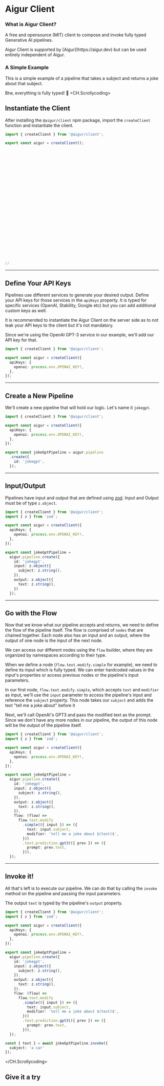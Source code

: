 
# Aigur Client

### What is Aigur Client?

A free and opensource (MIT) client to compose and invoke fully typed Generative AI pipelines.

<Callout>
  Aigur Client is supported by [Aigur](https://aigur.dev) but can be used entirely independent of
  Aigur.
</Callout>

### A Simple Example

This is a simple example of a pipeline that takes a subject and returns a joke about that subject.

Btw, everything is fully typed! 🎉
<CH.Scrollycoding>
  ## Instantiate the Client

After installing the `@aigur/client` npm package, import the `createClient` function and instantiate the client.

```ts index.ts focus=1,3
import { createClient } from '@aigur/client';

export const aigur = createClient();



























//
```

--- 
## Define Your API Keys

Pipelines use different services to generate your desired output. Define your API keys for those services in the `apiKeys` property.
It is typed for specific services (OpenAI, Stability, Google etc) but you can add additional custom keys as well.

It is recommended to instantiate the Aigur Client on the server side as to not leak your API keys to the client but it's not mandatory.

Since we're using the OpenAI GPT-3 service in our example, we'll add our API key for that.

```ts index.ts focus=4:6
import { createClient } from '@aigur/client';

export const aigur = createClient({
  apiKeys: {
    openai: process.env.OPENAI_KEY!,
  },
});
```

--- 
## Create a New Pipeline

We'll create a new pipeline that will hold our logic. Let's name it `jokegpt`.

```ts index.ts focus=9:12
import { createClient } from '@aigur/client';

export const aigur = createClient({
  apiKeys: {
    openai: process.env.OPENAI_KEY!,
  },
});

export const jokeGptPipeline = aigur.pipeline
  .create({
    id: 'jokegpt',
  });
```

--- 
## Input/Output

Pipelines have input and output that are defined using [zod](https://github.com/colinhacks/zod).
Input and Output must be of type `z.object`.

```ts index.ts focus=2,13:18
import { createClient } from '@aigur/client';
import { z } from 'zod';

export const aigur = createClient({
  apiKeys: {
    openai: process.env.OPENAI_KEY!,
  },
});

export const jokeGptPipeline = 
  aigur.pipeline.create({
    id: 'jokegpt',
    input: z.object({
      subject: z.string(),
    }),
    output: z.object({
      text: z.string(),
    })
  });
```

--- 
## Go with the Flow

Now that we know what our pipeline accepts and returns, we need to define the flow of the pipeline itself.
The flow is comprised of `nodes` that are chained together.
Each node also has an input and an output, where the output of one node is the input of the next node.

We can access our different nodes using the `flow` builder, where they are organized by namespaces according to their type.

When we define a node (`flow.text.modify.simple` for example), we need to define its input which is fully typed. We can enter hardcoded values in the input's properties or access previous nodes or the pipeline's input parameters.

In our first node, `flow.text.modify.simple`, which accepts `text` and `modifier` as input, we'll use the `input` parameter to access the pipeline's input and reference the `subject` property. This node takes our `subject` and adds the text "tell me a joke about" before it

Next, we'll call OpenAI's GPT3 and pass the modified text as the prompt. Since we don't have any more nodes in our pipeline, the output of this node will be the output of the pipeline itself.

```ts index.ts focus=18:27
import { createClient } from '@aigur/client';
import { z } from 'zod';

export const aigur = createClient({
  apiKeys: {
    openai: process.env.OPENAI_KEY!,
  },
});

export const jokeGptPipeline = 
  aigur.pipeline.create({
    id: 'jokegpt',
    input: z.object({
      subject: z.string(),
    }),
    output: z.object({
      text: z.string(),
    }),
    flow: (flow) =>
      flow.text.modify
        .simple(({ input }) => ({
          text: input.subject,
          modifier: 'tell me a joke about $(text)$',
        }))
        .text.prediction.gpt3(({ prev }) => ({
          prompt: prev.text,
        })),
  });
```

--- 
## Invoke it!
All that's left is to execute our pipeline. We can do that by calling the `invoke` method on the pipeline and passing the input parameters.

The output `text` is typed by the pipeline's `output` property.

```ts index.ts focus=30:32
import { createClient } from '@aigur/client';
import { z } from 'zod';

export const aigur = createClient({
  apiKeys: {
    openai: process.env.OPENAI_KEY!,
  },
});

export const jokeGptPipeline = 
  aigur.pipeline.create({
    id: 'jokegpt',
    input: z.object({
      subject: z.string(),
    }),
    output: z.object({
      text: z.string(),
    }),
    flow: (flow) =>
      flow.text.modify
        .simple(({ input }) => ({
          text: input.subject,
          modifier: 'tell me a joke about $(text)$',
        }))
        .text.prediction.gpt3(({ prev }) => ({
          prompt: prev.text,
        })),
  });

const { text } = await jokeGptPipeline.invoke({
  subject: 'a car'
});
```

</CH.Scrollycoding>

## Give it a try
<JokeForm />

